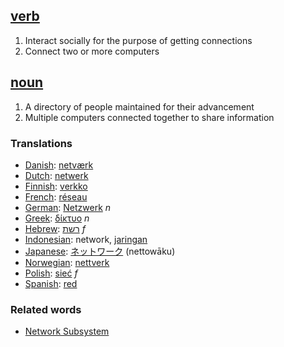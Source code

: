 ==[[verb]]==
# Interact socially for the purpose of getting connections
# Connect two or more computers

==[[noun]]==
# A directory of people maintained for their advancement
# Multiple computers connected together to share information
===Translations===

*[[Danish]]: [[netværk]]
*[[Dutch]]: [[netwerk]]
*[[Finnish]]: [[verkko]]
*[[French]]: [[réseau]]
*[[German]]: [[Netzwerk]] ''n''
*[[Greek]]: [[δίκτυο]] ''n''
*[[Hebrew]]: [[רשת]] ''f''
*[[Indonesian]]: network, [[jaring]]an
*[[Japanese]]: [[ネットワーク]] (nettowāku)
*[[Norwegian]]: [[nettverk]]
*[[Polish]]: [[sieć]] ''f''
*[[Spanish]]: [[red]]

===Related words===

*[[Network Subsystem]]